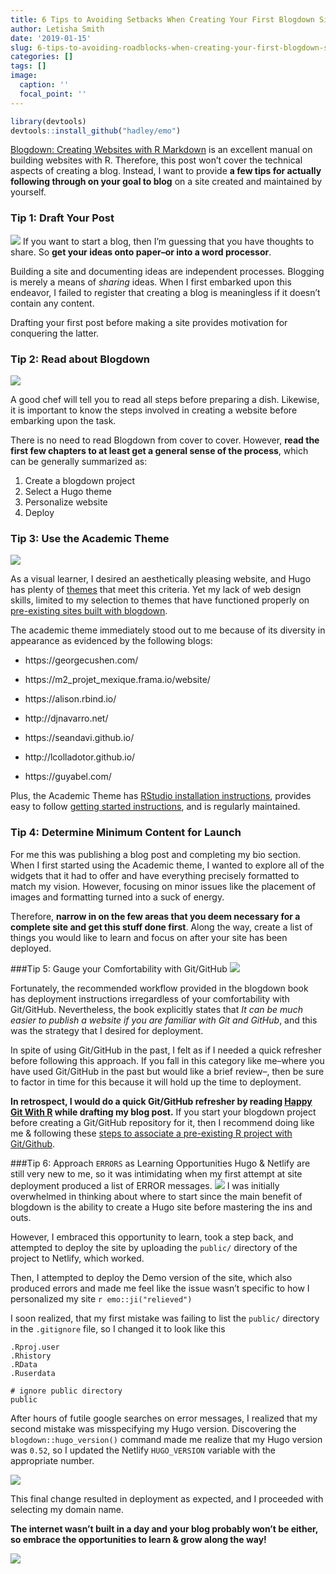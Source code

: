```yaml
---
title: 6 Tips to Avoiding Setbacks When Creating Your First Blogdown Site
author: Letisha Smith
date: '2019-01-15'
slug: 6-tips-to-avoiding-roadblocks-when-creating-your-first-blogdown-site
categories: []
tags: []
image:
  caption: ''
  focal_point: ''
---
```

```r
library(devtools)
devtools::install_github("hadley/emo")
```

[Blogdown: Creating Websites with R Markdown](https://bookdown.org/yihui/blogdown/) is an excellent manual on building websites with R. Therefore, this post won’t cover the technical aspects of creating a blog. Instead, I want to provide **a few tips for actually following through on your goal to blog** on a site created and maintained by yourself. 

### Tip 1: Draft Your Post
![](/post/2019-01-15-6-tips-to-avoiding-roadblocks-when-creating-your-first-blogdown-site_files/01-apple-keyboard-cactus-candle-947845.png)
If you want to start a blog, then I’m guessing that you have thoughts to share. So **get your ideas onto paper--or into a word processor**. 

Building a site and documenting ideas are independent processes. Blogging is merely a means of _sharing_ ideas. When I first embarked upon this endeavor, I failed to register that creating a blog is meaningless if it doesn’t contain any content. 

Drafting your first post before making a site provides motivation for conquering the latter.

### Tip 2: Read about Blogdown
![](/post/2019-01-15-6-tips-to-avoiding-roadblocks-when-creating-your-first-blogdown-site_files/02-blogdown_cover.png)

A good chef will tell you to read all steps before preparing a dish. Likewise, it is important to know the steps involved in creating a website before embarking upon the task. 

There is no need to read Blogdown from cover to cover. However, **read the first few chapters to at least get a general sense of the process**, which can be generally summarized as:

1. Create a blogdown project  
2. Select a Hugo theme   
3. Personalize website  
4. Deploy   

### Tip 3: Use the Academic Theme
![](/post/2019-01-15-6-tips-to-avoiding-roadblocks-when-creating-your-first-blogdown-site_files/03-academic_theme.png)

As a visual learner, I desired an aesthetically pleasing website, and Hugo has plenty of [themes](https://themes.gohugo.io/) that meet this criteria. Yet my lack of web design skills, limited to my selection to themes that have functioned properly on [pre-existing sites built with blogdown](https://awesome-blogdown.com/). 

The academic theme immediately stood out to me because of its diversity in appearance as evidenced by the following blogs:   

* https://georgecushen.com/ 

* https://m2_projet_mexique.frama.io/website/ 

* https://alison.rbind.io/  

* http://djnavarro.net/ 

* https://seandavi.github.io/ 

* http://lcolladotor.github.io/   

* https://guyabel.com/      


Plus, the Academic Theme has [RStudio installation instructions](https://sourcethemes.com/academic/docs/install/), provides easy to follow [getting started instructions](https://sourcethemes.com/academic/docs/get-started/), and is regularly maintained.

### Tip 4: Determine Minimum Content for Launch
For me this was publishing a blog post and completing my bio section. When I first started using the Academic theme, I wanted to explore all of the widgets that it had to offer and have everything precisely formatted to match my vision. However, focusing on minor issues like the placement of images and formatting turned into a suck of energy. 

Therefore, **narrow in on the few areas that you deem necessary for a complete site and get this stuff done first**. Along the way, create a list of things you would like to learn and focus on after your site has been deployed.

###Tip 5: Gauge your Comfortability with Git/GitHub 
![](/post/2019-01-15-6-tips-to-avoiding-roadblocks-when-creating-your-first-blogdown-site_files/04-git.png)

Fortunately, the recommended workflow provided in the blogdown book has deployment instructions irregardless of your comfortability with Git/GitHub. Nevertheless, the book explicitly states that _It can be much easier to publish a website if you are familiar with Git and GitHub_, and this was the strategy that I desired for deployment. 

In spite of using Git/GitHub in the past, I felt as if I needed a quick refresher before following this approach. If you fall in this category like me--where you have used Git/GitHub in the past but would like a brief review--, then be sure to factor in time for this because it will hold up the time to deployment.

**In retrospect, I would do a quick Git/GitHub refresher by reading [Happy Git With R](https://happygitwithr.com/) while drafting my blog post.** If you start your blogdown project before creating a Git/GitHub repository for it, then I recommend doing like me & following these [steps to associate a pre-existing R project with Git/Github](https://happygitwithr.com/existing-github-last).

###Tip 6: Approach `ERRORS` as Learning Opportunities
Hugo & Netlify are still very new to me, so it was intimidating when my first attempt at site deployment produced a list of ERROR messages. 
![](/post/2019-01-15-6-tips-to-avoiding-roadblocks-when-creating-your-first-blogdown-site_files/05-errors.png)
I was initially overwhelmed in thinking about where to start since the main benefit of blogdown is the ability to create a Hugo site before mastering the ins and outs.

However, I embraced this opportunity to learn, took a step back, and attempted to deploy the site by uploading the `public/` directory of the project to Netlify, which worked. 

Then, I attempted to deploy the Demo version of the site, which also produced errors and made me feel like the issue wasn’t specific to how I personalized my site `r emo::ji("relieved")`

I soon realized, that my first mistake was failing to list the `public/` directory in the `.gitignore` file, so I changed it to look like this

```
.Rproj.user
.Rhistory
.RData
.Ruserdata

# ignore public directory
public
```

After hours of futile google searches on error messages, I realized that my second mistake was misspecifying my Hugo version. Discovering the `blogdown::hugo_version()`  command made me realize that my Hugo version was `0.52`, so I updated the Netlify `HUGO_VERSION` variable with the appropriate number.

![](/post/2019-01-15-6-tips-to-avoiding-roadblocks-when-creating-your-first-blogdown-site_files/06-deploy.png)


This final change resulted in deployment as expected, and I proceeded with selecting my domain name.

**The internet wasn't built in a day and your blog probably won't be either, so embrace the opportunities to learn & grow along the way!**

![](/post/2019-01-15-6-tips-to-avoiding-roadblocks-when-creating-your-first-blogdown-site_files/07-grow.png)


